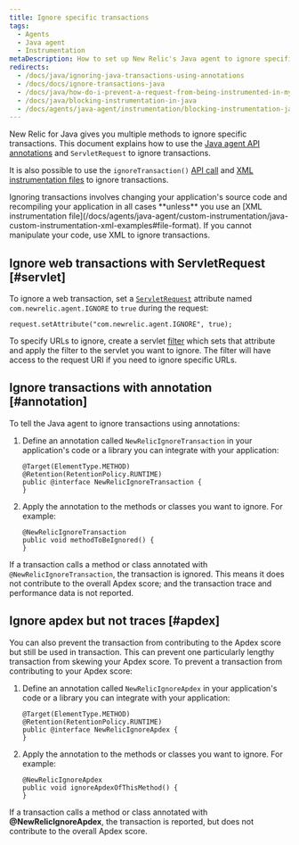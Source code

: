 ```yaml
---
title: Ignore specific transactions
tags:
  - Agents
  - Java agent
  - Instrumentation
metaDescription: How to set up New Relic's Java agent to ignore specific web transactions (including Apdex scores) using the API.
redirects:
  - /docs/java/ignoring-java-transactions-using-annotations
  - /docs/docs/ignore-transactions-java
  - /docs/java/how-do-i-prevent-a-request-from-being-instrumented-in-my-java-server
  - /docs/java/blocking-instrumentation-in-java
  - /docs/agents/java-agent/instrumentation/blocking-instrumentation-java
---
```


New Relic for Java gives you multiple methods to ignore specific transactions. This document explains how to use the [Java agent API annotations](/docs/agents/java-agent/custom-instrumentation/java-agent-api) and `ServletRequest` to ignore transactions.

It is also possible to use the `ignoreTransaction()` [API call](http://newrelic.github.io/java-agent-api/javadoc/index.html?com/newrelic/api/agent/NewRelic.html) and [XML instrumentation files](/docs/agents/java-agent/custom-instrumentation/java-custom-instrumentation-xml-examples#file-format) to ignore transactions.

<Callout variant="important">
  Ignoring transactions involves changing your application's source code and recompiling your application in all cases **unless** you use an [XML instrumentation file](/docs/agents/java-agent/custom-instrumentation/java-custom-instrumentation-xml-examples#file-format). If you cannot manipulate your code, use XML to ignore transactions.
</Callout>

## Ignore web transactions with ServletRequest [#servlet]

To ignore a web transaction, set a [`ServletRequest`](http://docs.oracle.com/javaee/6/api/javax/servlet/ServletRequest.html) attribute named `com.newrelic.agent.IGNORE` to `true` during the request:

```
request.setAttribute("com.newrelic.agent.IGNORE", true);
```

To specify URLs to ignore, create a servlet [filter](http://docs.oracle.com/javaee/6/api/javax/servlet/Filter.html) which sets that attribute and apply the filter to the servlet you want to ignore. The filter will have access to the request URI if you need to ignore specific URLs.

## Ignore transactions with annotation [#annotation]

To tell the Java agent to ignore transactions using annotations:

1. Define an annotation called `NewRelicIgnoreTransaction` in your application's code or a library you can integrate with your application:

   ```
   @Target(ElementType.METHOD)
   @Retention(RetentionPolicy.RUNTIME)
   public @interface NewRelicIgnoreTransaction {
   }
   ```
2. Apply the annotation to the methods or classes you want to ignore. For example:

   ```
   @NewRelicIgnoreTransaction
   public void methodToBeIgnored() {
   }
   ```

If a transaction calls a method or class annotated with `@NewRelicIgnoreTransaction`, the transaction is ignored. This means it does not contribute to the overall Apdex score; and the transaction trace and performance data is not reported.

## Ignore apdex but not traces [#apdex]

You can also prevent the transaction from contributing to the Apdex score but still be used in transaction. This can prevent one particularly lengthy transaction from skewing your Apdex score. To prevent a transaction from contributing to your Apdex score:

1. Define an annotation called `NewRelicIgnoreApdex` in your application's code or a library you can integrate with your application:

   ```
   @Target(ElementType.METHOD)
   @Retention(RetentionPolicy.RUNTIME)
   public @interface NewRelicIgnoreApdex {
   }
   ```
2. Apply the annotation to the methods or classes you want to ignore. For example:

   ```
   @NewRelicIgnoreApdex
   public void ignoreApdexOfThisMethod() {
   }
   ```

If a transaction calls a method or class annotated with **@NewRelicIgnoreApdex**, the transaction is reported, but does not contribute to the overall Apdex score.
